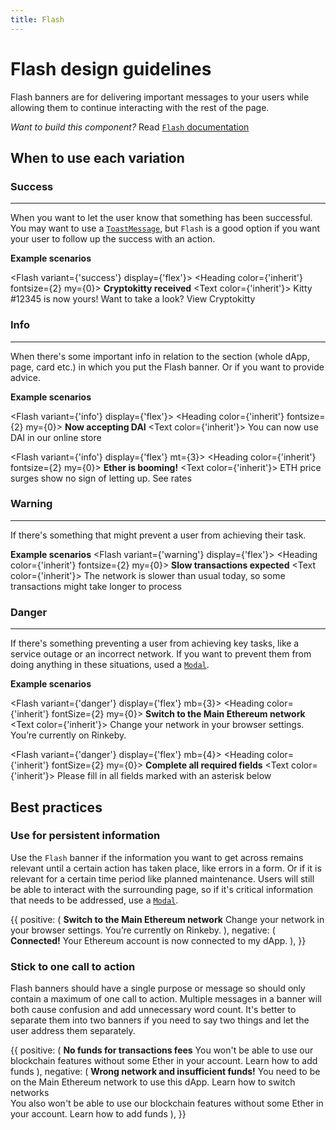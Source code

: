 ```yaml
---
title: Flash
---
```



# Flash design guidelines

Flash banners are for delivering important messages to your users while allowing them to continue interacting with the rest of the page.

*Want to build this component?* Read [`Flash` documentation](/develop/Flash)

## When to use each variation

### Success

---

When you want to let the user know that something has been successful. You may want to use a [`ToastMessage`](/develop/ToastMessage), but `Flash` is a good option if you want your user to follow up the success with an action.

**Example scenarios**

<Flash variant={'success'} display={'flex'}>
  <Box mr={3}>
    <Icon name="Success" />
  </Box>
  <Box mr={3}>
    <Heading color={'inherit'} fontsize={2} my={0}>
      <strong>Cryptokitty received</strong>
    </Heading>
    <Text color={'inherit'}>
      Kitty #12345 is now yours! Want to take a look?
    </Text>
    <Link>
      View Cryptokitty
    </Link>
  </Box>
</Flash>

### Info

---

When there's some important info in relation to the section (whole dApp, page, card etc.) in which you put the Flash banner. Or if you want to provide advice.

**Example scenarios**

<Flash variant={'info'} display={'flex'}>
  <Box mr={3}>
    <Icon name="Info" />
  </Box>
  <Box mr={3}>
    <Heading color={'inherit'} fontsize={2} my={0}>
      <strong>Now accepting DAI</strong>
    </Heading>
    <Text color={'inherit'}>
      You can now use DAI in our online store
    </Text>
  </Box>
</Flash>

<Flash variant={'info'} display={'flex'} mt={3}>
  <Box mr={3}>
    <Icon name="Info" />
  </Box>
  <Box mr={3}>
    <Heading color={'inherit'} fontsize={2} my={0}>
      <strong>Ether is booming!</strong>
    </Heading>
    <Text color={'inherit'}>
      ETH price surges show no sign of letting up.
    </Text>
    <Link>
      See rates
    </Link>
  </Box>
</Flash>

### Warning

---

If there's something that might prevent a user from achieving their task.

**Example scenarios**
<Flash variant={'warning'} display={'flex'}>
  <Box mr={3}>
    <Icon name="Warning" />
  </Box>
  <Box mr={3}>
    <Heading color={'inherit'} fontsize={2} my={0}>
      <strong>Slow transactions expected</strong>
    </Heading>
    <Text color={'inherit'}>
      The network is slower than usual today, so some transactions might take longer to process
    </Text>
  </Box>
</Flash>

### Danger

---

If there's something preventing a user from achieving key tasks, like a service outage or an incorrect network. If you want to prevent them from doing anything in these situations, used a [`Modal`](/develop/Modal).

**Example scenarios**

<Flash variant={'danger'} display={'flex'} mb={3}>
  <Box mr={3}>
    <Icon name="Warning" />
  </Box>
  <Box mr={3}>
    <Heading color={'inherit'} fontSize={2} my={0}>
      <strong>Switch to the Main Ethereum network</strong>
    </Heading>
    <Text color={'inherit'}>
      Change your network in your browser settings. You’re currently on Rinkeby.
    </Text>
  </Box>
</Flash>

<Flash variant={'danger'} display={'flex'} mb={4}>
  <Box mr={3}>
    <Icon name="Warning" />
  </Box>
  <Box mr={3}>
    <Heading color={'inherit'} fontSize={2} my={0}>
      <strong>Complete all required fields</strong>
    </Heading>
    <Text color={'inherit'}>
      Please fill in all fields marked with an asterisk below
    </Text>
  </Box>
</Flash>

## Best practices

### Use for persistent information

Use the `Flash` banner if the information you want to get across remains relevant until a certain action has taken place, like errors in a form. Or if it is relevant for a certain time period like planned maintenance. Users will still be able to interact with the surrounding page, so if it's critical information that needs to be addressed, use a [`Modal`](/develop/Modal).

<DoDont>
  {{
    positive: (
    <Flash variant={'danger'} display={'flex'}>
                  <Box mr={3}>
                    <Icon name="Warning" />
                  </Box>
                  <Box mr={3}>
                    <Heading color={'inherit'} fontSize={2} my={0}>
                      <strong>Switch to the Main Ethereum network</strong>
                    </Heading>
                    <Text color={'inherit'}>
                      Change your network in your browser settings. You’re currently on Rinkeby.
                    </Text>
                  </Box>
                </Flash>
    ),
    negative: (<Flash variant={'success'} display={'flex'}>
                    <Box mr={3}><Icon name="Mood"  /></Box>
                    <Box mr={3}>
                      <Heading color={'inherit'} fontSize={2} my={0}><strong>Connected!</strong></Heading>
                      <Text color={'inherit'}>Your Ethereum account is now connected to my dApp.</Text>
                    </Box>
                  </Flash>
                  ),
  }}
</DoDont>

### Stick to one call to action

Flash banners should have a single purpose or message so should only contain a maximum of one call to action. Multiple messages in a banner will both cause confusion and add unnecessary word count. It's better to separate them into two banners if you need to say two things and let the user address them separately.

<DoDont>
  {{
    positive: (
    <Flash variant={'danger'} display={'flex'}>
                    <Box mr={3}>
                      <Icon name="Warning" />
                    </Box>
                    <Box mr={3}>
                      <Heading color={'inherit'} fontSize={2} my={0}>
                        <strong>No funds for transactions fees</strong>
                      </Heading>
                      <Text color={'inherit'}>
                        You won't be able to use our blockchain features without some Ether in your account. <Link>Learn how to add funds</Link>
                      </Text>
                    </Box>
                  </Flash>
    ),
    negative: (
    <Flash variant={'danger'} display={'flex'}>
                    <Box mr={3}>
                      <Icon name="Warning" />
                    </Box>
                    <Box mr={3}>
                      <Heading color={'inherit'} fontSize={2} my={0}>
                        <strong>Wrong network and insufficient funds!</strong>
                      </Heading>
                      <Text color={'inherit'}>
                        You need to be on the Main Ethereum network to use this dApp. <Link>Learn how to switch networks</  Link></Text><br /><Text color={'inherit'}>You also won't be able to use our blockchain features without some Ether in your account. <Link>Learn how to add funds</Link>
                      </Text>
                    </Box>
                  </Flash>
                  ),
  }}
</DoDont>
